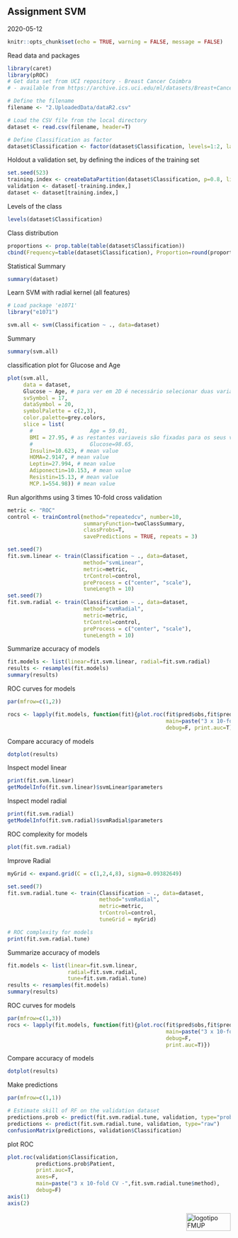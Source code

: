 ## Assignment SVM

2020-05-12

```r
knitr::opts_chunk$set(echo = TRUE, warning = FALSE, message = FALSE)
```

Read data and packages
```r
library(caret)
library(pROC)
# Get data set from UCI repository - Breast Cancer Coimbra
# - available from https://archive.ics.uci.edu/ml/datasets/Breast+Cancer+Coimbra

# Define the filename
filename <- "2.UploadedData/dataR2.csv"

# Load the CSV file from the local directory
dataset <- read.csv(filename, header=T)

# Define Classification as factor
dataset$Classification <- factor(dataset$Classification, levels=1:2, labels=c("Control", "Patient"))
```

Holdout a validation set, by defining the indices of the training set
```r
set.seed(523)
training.index <- createDataPartition(dataset$Classification, p=0.8, list=FALSE)
validation <- dataset[-training.index,]
dataset <- dataset[training.index,]
```

Levels of the class
```r
levels(dataset$Classification)
```

Class distribution
```r
proportions <- prop.table(table(dataset$Classification))
cbind(Frequency=table(dataset$Classification), Proportion=round(proportions*100,2))
```

Statistical Summary
```r
summary(dataset)
```

Learn SVM with radial kernel (all features)
```r
# Load package 'e1071'
library("e1071")

svm.all <- svm(Classification ~ ., data=dataset)
```

Summary
```r
summary(svm.all)
```

classification plot for Glucose and Age
```r
plot(svm.all, 
     data = dataset,
     Glucose ~ Age, # para ver em 2D é necessário selecionar duas variaveis
     svSymbol = 17, 
     dataSymbol = 20, 
     symbolPalette = c(2,3),
     color.palette=grey.colors,
     slice = list(
       #                  Age = 59.01,
       BMI = 27.95, # as restantes variaveis são fixadas para os seus valores médios
       #                  Glucose=98.65,
       Insulin=10.623, # mean value
       HOMA=2.9147, # mean value
       Leptin=27.994, # mean value
       Adiponectin=10.153, # mean value
       Resistin=15.13, # mean value
       MCP.1=554.98)) # mean value
```

Run algorithms using 3 times 10-fold cross validation
```r
metric <- "ROC"
control <- trainControl(method="repeatedcv", number=10,
                        summaryFunction=twoClassSummary, 
                        classProbs=T,
                        savePredictions = TRUE, repeats = 3)

set.seed(7)
fit.svm.linear <- train(Classification ~ ., data=dataset, 
                        method="svmLinear", 
                        metric=metric, 
                        trControl=control, 
                        preProcess = c("center", "scale"), 
                        tuneLength = 10)
set.seed(7)
fit.svm.radial <- train(Classification ~ ., data=dataset, 
                        method="svmRadial", 
                        metric=metric, 
                        trControl=control, 
                        preProcess = c("center", "scale"), 
                        tuneLength = 10)

```

Summarize accuracy of models
```r
fit.models <- list(linear=fit.svm.linear, radial=fit.svm.radial)
results <- resamples(fit.models)
summary(results)
```

ROC curves for models
```r
par(mfrow=c(1,2))

rocs <- lapply(fit.models, function(fit){plot.roc(fit$pred$obs,fit$pred$Patient,
                                                  main=paste("3 x 10-fold CV -",fit$method), 
                                                  debug=F, print.auc=T)})
```

Compare accuracy of models
```r
dotplot(results)
```

Inspect model linear
```r
print(fit.svm.linear)
getModelInfo(fit.svm.linear)$svmLinear$parameters
```

Inspect model radial
```r
print(fit.svm.radial)
getModelInfo(fit.svm.radial)$svmRadial$parameters
```

ROC complexity for models
```r
plot(fit.svm.radial)
```

Improve Radial
```r
myGrid <- expand.grid(C = c(1,2,4,8), sigma=0.09382649)

set.seed(7)
fit.svm.radial.tune <- train(Classification ~ ., data=dataset, 
                             method="svmRadial", 
                             metric=metric, 
                             trControl=control,
                             tuneGrid = myGrid)

# ROC complexity for models
print(fit.svm.radial.tune)
```


Summarize accuracy of models
```r
fit.models <- list(linear=fit.svm.linear, 
                   radial=fit.svm.radial, 
                   tune=fit.svm.radial.tune)
results <- resamples(fit.models)
summary(results)
```

ROC curves for models
```r
par(mfrow=c(1,3))
rocs <- lapply(fit.models, function(fit){plot.roc(fit$pred$obs,fit$pred$Patient,
                                                  main=paste("3 x 10-fold CV -",fit$method), 
                                                  debug=F, 
                                                  print.auc=T)})
```

Compare accuracy of models
```r
dotplot(results)
```

Make predictions
```r
par(mfrow=c(1,1))

# Estimate skill of RF on the validation dataset
predictions.prob <- predict(fit.svm.radial.tune, validation, type="prob")
predictions <- predict(fit.svm.radial.tune, validation, type="raw")
confusionMatrix(predictions, validation$Classification)
```

plot ROC
```r
plot.roc(validation$Classification, 
         predictions.prob$Patient, 
         print.auc=T, 
         axes=F, 
         main=paste("3 x 10-fold CV -",fit.svm.radial.tune$method), 
         debug=F)
axis(1)
axis(2)
```

<img src="images/logoFMUP.png" alt="logotipo FMUP" style="width:100px;height:40px;" align="right">